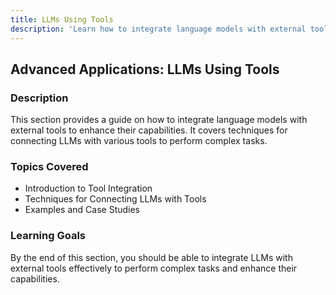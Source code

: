 ```yaml
---
title: LLMs Using Tools
description: 'Learn how to integrate language models with external tools to enhance their capabilities.'
---
```


## Advanced Applications: LLMs Using Tools

### Description
This section provides a guide on how to integrate language models with external tools to enhance their capabilities. It covers techniques for connecting LLMs with various tools to perform complex tasks.

### Topics Covered
- Introduction to Tool Integration
- Techniques for Connecting LLMs with Tools
- Examples and Case Studies

### Learning Goals
By the end of this section, you should be able to integrate LLMs with external tools effectively to perform complex tasks and enhance their capabilities.
